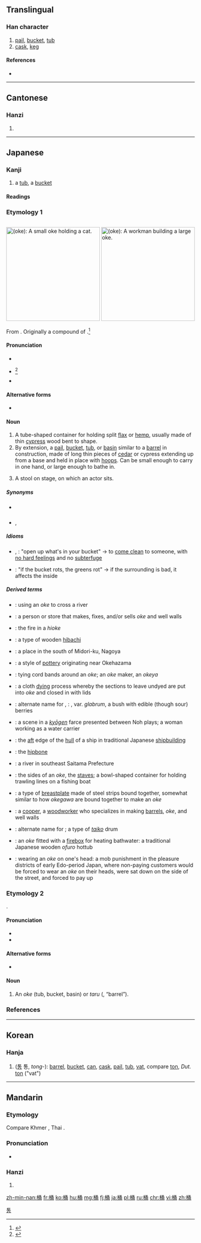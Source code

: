 ==Translingual==

===Han character===
{{Han char|rn=75|rad=木|as=07|sn=11|four=4792<sub>7</sub>|canj=木弓戈月 (DNIB)}}

# [[pail]], [[bucket]], [[tub]]
# [[cask]], [[keg]]

====References====
* {{Han ref|kx=0527.100|dkj=14811|dj=0916.040|hdz=21222.060|uh=6876|ud=26742|bh=B1ED|bd=45549}}

----

==Cantonese==

===Hanzi===
{{yue-hanzi|jyut=|y=tung2}}

# {{defn|lang=yue|sort=木07}}

----

==Japanese==

===Kanji===
{{ja-kanji|grade=n|rs=木07}}

# a [[tub]], a [[bucket]]

====Readings====
{{ja-readings
|goon=[[つう]] (tsū)
|kanon=[[とう]] (tō)
|kanyoon=[[よう]] (yō)
|kun=[[おけ]] (oke), [[こが]] (koga)
|nanori=[[おけ]] (oke), [[あきら]] (akira), [[おけざき]] (okezaki), [[とうず]] (tōzu)
}}

===Etymology 1===
<div style="float:right;">
{{wikipedia|lang=ja}}
[[File:Oke_neko.jpg|thumb|250px|{{lang|ja|桶}} (''oke''): A small '''''oke''''' holding a cat.]]
[[File:Fujimi_Fuji_view_field_in_the_Owari_province.jpg|thumb|250px|{{lang|ja|桶}} (''oke''): A workman building a large '''''oke'''''.]]
</div>
{{ja-kanjitab|おけ|yomi=kun}}
From {{etyl|ojp|ja|sort=おけ}}.  Originally a compound of {{compound|lang=ja|sort=おけ|麻|tr1=o|t1=flax, ramie|笥|tr2=ke|t2=a container, especially for foodstuffs or tableware}}.<ref name="KDJ">{{R:Kokugo Dai Jiten}}</ref>

====Pronunciation====
* {{l|ja|sc=Latn|訓読み|Kun'yomi}}
* {{ja-accent-common|a|お|け}}<ref>{{R:NHK Hatsuon}}</ref>
* {{IPA|lang=ja|[o̞ke̞]}}

====Alternative forms====
* {{ja-l|麻笥}}

====Noun====
{{ja-noun|k|hira=おけ|rom=oke|hhira=をけ}}

# A tube-shaped container for holding split [[flax]] or [[hemp]], usually made of thin [[cypress]] wood bent to shape.
# By extension, a [[pail]], [[bucket]], [[tub]], or [[basin]] similar to a [[barrel]] in construction, made of long thin pieces of [[cedar]] or cypress extending up from a base and held in place with [[hoop]]s.  Can be small enough to carry in one hand, or large enough to bathe in.
# {{context|lang=ja|sort=おけ|Noh theater}} A stool on stage, on which an actor sits.

=====Synonyms=====
* {{sense|bucket}} {{ja-l|バケツ||baketsu}}
* {{sense|stool}} {{ja-l|床几|しょうぎ|shōgi}}, {{ja-l|鬘桶|かつらおけ|katsura oke}}

=====Idioms=====
{{der-top|Idioms}}
* {{ja-l|桶な物打ち明ける|おけなものうちあける|oke na mono uchiakeru}}, {{l|ja|桶の物打ち明ける|tr=[[おけのものうちあける]], ''[[oke no mono uchiakeru]]''}}: "open up what's in your bucket" → to [[come clean]] to someone, with [[no hard feelings]] and no [[subterfuge]]
* {{ja-l|桶が腐れば菜が腐る|おけがくさればながくさる|oke ga kusareba na ga kusaru}}: "if the bucket rots, the greens rot" → if the surrounding is bad, it affects the inside
{{bottom}}

=====Derived terms=====
{{der-top}}
* {{ja-l|桶越し|おけごし|okegoshi}}: using an ''oke'' to cross a river
* {{ja-l|桶屋|おけや|okeya}}: a person or store that makes, fixes, and/or sells ''oke'' and well walls
* {{ja-l|桶火|おけび|okebi}}: the fire in a ''hioke''
* {{ja-l|火桶|ひおけ|hioke}}: a type of wooden [[hibachi]]
* {{ja-l|桶狭間|おけはざま|Okehazama}}: a place in the south of Midori-ku, Nagoya
* {{ja-l|桶狭間焼き|おけはざまやき|Okehazama-yaki}}: a style of [[pottery]] originating near Okehazama
* {{ja-l|桶結い|おけゆい|okeyui}}: tying cord bands around an ''oke''; an ''oke'' maker, an ''okeya''
* {{ja-l|桶絞り|おけしぼり|okeshibori}}: a cloth [[dying]] process whereby the sections to leave undyed are put into ''oke'' and closed in with lids
* {{ja-l|桶酸い|おけすい|okesui}}: alternate name for {{ja-l|酢の木}}, {{ja-l|酢木|すのき|sunoki}}: {{taxlink|Vaccinium smallii|species|noshow=1}}, var. ''glabrum'', a bush with edible (though sour) berries
* {{ja-l|桶取り|おけとり|oketori}}: a scene in a ''[[狂言#Japanese|kyōgen]]'' farce presented between Noh plays; a woman working as a water carrier
* {{ja-l|桶尻|おけじり|okejiri}}: the [[aft]] edge of the [[hull]] of a ship in traditional Japanese [[shipbuilding]]
* {{ja-l|桶据え|おけすえ|okesue}}: the [[hipbone]]
* {{ja-l|桶川|おけがわ|Okegawa}}: a river in southeast Saitama Prefecture
* {{ja-l|桶側|おけがわ|okegawa}}: the sides of an ''oke'', the [[stave]]s; a bowl-shaped container for holding trawling lines on a fishing boat
* {{ja-l|桶側胴|おけがわどう|okegawa dō}}: a type of [[breastplate]] made of steel strips bound together, somewhat similar to how ''okegawa'' are bound together to make an ''oke''
* {{ja-l|桶大工|おけだいく|oke daiku}}: a [[cooper]], a [[woodworker]] who specializes in making [[barrel]]s, ''oke'', and well walls
* {{ja-l|桶胴|おけどう|oke dō}}: alternate name for {{ja-l|桶側胴|tr=''okegawa dō''}}; a type of ''[[taiko]]'' drum
* {{ja-l|桶風呂|おけぶろ|okeburo}}: an ''oke'' fitted with a [[firebox]] for heating bathwater: a traditional Japanese wooden ''ofuro'' hottub
* {{ja-l|桶伏せ|おけぶせ|okebuse}}: wearing an ''oke'' on one's head: a mob punishment in the pleasure districts of early Edo-period Japan, where non-paying customers would be forced to wear an ''oke'' on their heads, were sat down on the side of the street, and forced to pay up
{{bottom}}

===Etymology 2===
{{ja-kanjitab|こが|yomi=kun}}
{{unk.|lang=ja|sort=こが}}.

====Pronunciation====
* {{l|ja|sc=Latn|訓読み|Kun'yomi}}
* {{IPA|lang=ja|[ko̞ga̠]|[ko̞ŋa̠]}}

====Alternative forms====
* {{ja-l|榼}} {{qualifier|rare}}

====Noun====
{{ja-noun|こが}}

# An ''oke'' (tub, bucket, basin) or ''taru'' ({{ja-l|樽}}, “barrel”).

===References===
<references/>

----

==Korean==

===Hanja===
{{ko-hanja|hangeul=[[통]], [[용]]|eumhun=|rv=tong, yong|mr=t'ong, yong|y=thong, yong}}

# ([[통]] 통, ''tong-''): [[barrel]], [[bucket]], [[can]], [[cask]], [[pail]], [[tub]], [[vat]], compare [[ton]], ''Dut.'' [[ton]] ("vat") 

[[Category:Hanja readings|통]]

----

==Mandarin==

===Etymology===
Compare Khmer {{term|ថាំង|tr=tung|lang=km}}, Thai {{term|ถัง|tr=tăng|lang=th}}.

===Pronunciation===
* {{audio|Zh-tong.ogg|Audio|lang=cmn}}

===Hanzi===
{{cmn-hanzi|pin=[[tǒng]] ([[tong3]])|wg=t'ung<sup>3</sup>}}

# {{defn|lang=cmn|sort=木07}}

[[zh-min-nan:桶]]
[[fr:桶]]
[[ko:桶]]
[[hu:桶]]
[[mg:桶]]
[[fj:桶]]
[[ja:桶]]
[[pl:桶]]
[[ru:桶]]
[[chr:桶]]
[[vi:桶]]
[[zh:桶]]